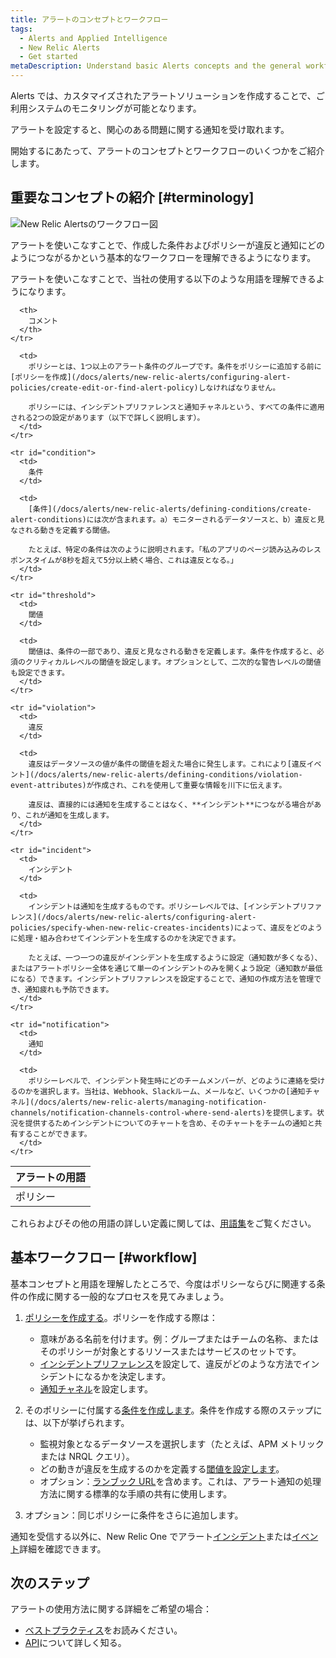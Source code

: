 ```yaml
---
title: アラートのコンセプトとワークフロー
tags:
  - Alerts and Applied Intelligence
  - New Relic Alerts
  - Get started
metaDescription: Understand basic Alerts concepts and the general workflow for setting up alerting policies and conditions.
---
```


Alerts では、カスタマイズされたアラートソリューションを作成することで、ご利用システムのモニタリングが可能となります。

アラートを設定すると、関心のある問題に関する通知を受け取れます。

開始するにあたって、アラートのコンセプトとワークフローのいくつかをご紹介します。

## 重要なコンセプトの紹介 [#terminology]

![New Relic Alertsのワークフロー図](src/images/new-relic-alert-creation-workflow-diagram.png 'new-relic-alert-creation-workflow-diagram.png')

<figcaption>
  アラートを使いこなすことで、作成した条件およびポリシーが違反と通知にどのようにつながるかという基本的なワークフローを理解できるようになります。
</figcaption>

アラートを使いこなすことで、当社の使用する以下のような用語を理解できるようになります。

<table>
  <thead>
    <tr>
      <th style={{ width: "150px" }}>
        アラートの用語
      </th>

      <th>
        コメント
      </th>
    </tr>

  </thead>

  <tbody>
    <tr id="policy">
      <td>
        ポリシー
      </td>

      <td>
        ポリシーとは、1つ以上のアラート条件のグループです。条件をポリシーに追加する前に[ポリシーを作成](/docs/alerts/new-relic-alerts/configuring-alert-policies/create-edit-or-find-alert-policy)しなければなりません。

        ポリシーには、インシデントプリファレンスと通知チャネルという、すべての条件に適用される2つの設定があります（以下で詳しく説明します）。
      </td>
    </tr>

    <tr id="condition">
      <td>
        条件
      </td>

      <td>
        [条件](/docs/alerts/new-relic-alerts/defining-conditions/create-alert-conditions)には次が含まれます。a）モニターされるデータソースと、b）違反と見なされる動きを定義する閾値。

        たとえば、特定の条件は次のように説明されます。「私のアプリのページ読み込みのレスポンスタイムが8秒を超えて5分以上続く場合、これは違反となる。」
      </td>
    </tr>

    <tr id="threshold">
      <td>
        閾値
      </td>

      <td>
        閾値は、条件の一部であり、違反と見なされる動きを定義します。条件を作成すると、必須のクリティカルレベルの閾値を設定します。オプションとして、二次的な警告レベルの閾値も設定できます。
      </td>
    </tr>

    <tr id="violation">
      <td>
        違反
      </td>

      <td>
        違反はデータソースの値が条件の閾値を超えた場合に発生します。これにより[違反イベント](/docs/alerts/new-relic-alerts/defining-conditions/violation-event-attributes)が作成され、これを使用して重要な情報を川下に伝えます。

        違反は、直接的には通知を生成することはなく、**インシデント**につながる場合があり、これが通知を生成します。
      </td>
    </tr>

    <tr id="incident">
      <td>
        インシデント
      </td>

      <td>
        インシデントは通知を生成するものです。ポリシーレベルでは、[インシデントプリファレンス](/docs/alerts/new-relic-alerts/configuring-alert-policies/specify-when-new-relic-creates-incidents)によって、違反をどのように処理・組み合わせてインシデントを生成するのかを決定できます。

        たとえば、一つ一つの違反がインシデントを生成するように設定（通知数が多くなる）、またはアラートポリシー全体を通じて単一のインシデントのみを開くよう設定（通知数が最低になる）できます。インシデントプリファレンスを設定することで、通知の作成方法を管理でき、通知疲れも予防できます。
      </td>
    </tr>

    <tr id="notification">
      <td>
        通知
      </td>

      <td>
        ポリシーレベルで、インシデント発生時にどのチームメンバーが、どのように連絡を受けるのかを選択します。当社は、Webhook、Slackルーム、メールなど、いくつかの[通知チャネル](/docs/alerts/new-relic-alerts/managing-notification-channels/notification-channels-control-where-send-alerts)を提供します。状況を提供するためインシデントについてのチャートを含め、そのチャートをチームの通知と共有することができます。
      </td>
    </tr>

  </tbody>
</table>

これらおよびその他の用語の詳しい定義に関しては、[用語集](/docs/using-new-relic/welcome-new-relic/getting-started/glossary)をご覧ください。

## 基本ワークフロー [#workflow]

基本コンセプトと用語を理解したところで、今度はポリシーならびに関連する条件の作成に関する一般的なプロセスを見てみましょう。

1. [ポリシーを作成する](/docs/alerts/new-relic-alerts/configuring-alert-policies/create-or-rename-alert-policy)。ポリシーを作成する際は：

   - 意味がある名前を付けます。例：グループまたはチームの名称、またはそのポリシーが対象とするリソースまたはサービスのセットです。
   - [インシデントプリファレンス](/docs/alerts/new-relic-alerts/configuring-alert-policies/specify-when-new-relic-creates-incidents)を設定して、違反がどのような方法でインシデントになるかを決定します。
   - [通知チャネル](/docs/alerts/new-relic-alerts-beta/managing-notification-channels/notification-channels-controlling-where-send-alerts)を設定します。

2. そのポリシーに付属する[条件を作成します](/docs/alerts/new-relic-alerts/defining-conditions/define-alert-conditions)。条件を作成する際のステップには、以下が挙げられます。

   - 監視対象となるデータソースを選択します（たとえば、APM メトリックまたは NRQL クエリ）。
   - どの動きが違反を生成するのかを定義する[閾値を設定します](/docs/alerts/new-relic-alerts/defining-conditions/set-thresholds-alert-condition)。
   - オプション：[ランブック URL](/docs/alerts/new-relic-alerts-beta/reviewing-alert-incidents/provide-runbook-instructions-alerts)を含めます。これは、アラート通知の処理方法に関する標準的な手順の共有に使用します。

3. オプション：同じポリシーに条件をさらに追加します。

通知を受信する以外に、New Relic One でアラート[インシデント](/docs/accounts-partnerships/education/getting-started-new-relic/glossary#alert-incident)または[イベント](/docs/alerts/new-relic-alerts/reviewing-alert-incidents/view-events-their-products)詳細を確認できます。

## 次のステップ

アラートの使用方法に関する詳細をご希望の場合：

- [ベストプラクティス](/docs/alerts/new-relic-alerts/getting-started/best-practices-alert-policies)をお読みください。
- [API](/docs/alerts/rest-api-alerts/new-relic-alerts-rest-api/rest-api-calls-new-relic-alerts)について詳しく知る。
